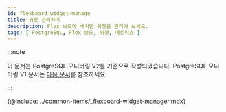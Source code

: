 ```yaml
---
id: flexboard-widget-manage
title: 위젯 관리하기
description: Flex 보드에 배치한 위젯을 관리해 보세요.
tags: [ PostgreSQL, Flex 보드, 위젯, 메트릭스 ]
---
```


:::note

이 문서는 PostgreSQL 모니터링 V2를 기준으로 작성되었습니다. PostgreSQL 모니터링 V1 문서는 [다음 문서](../postgresql-v1/flexboard-widget-manage)를 참조하세요.

:::

{@include: ../common-items/_flexboard-widget-manager.mdx}  